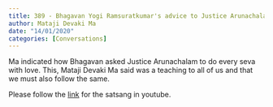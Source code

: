 ```yaml
---
title: 389 - Bhagavan Yogi Ramsuratkumar's advice to Justice Arunachalam on how to do seva
author: Mataji Devaki Ma
date: "14/01/2020"
categories: [Conversations]
---
```

Ma indicated how Bhagavan asked Justice Arunachalam to do every seva with love. This, Mataji Devaki Ma said was a teaching to all of us and that we must also follow the same.
 
Please follow the [link](https://www.youtube.com/watch?v=RfqXL7hA2r4) for the satsang in youtube.
